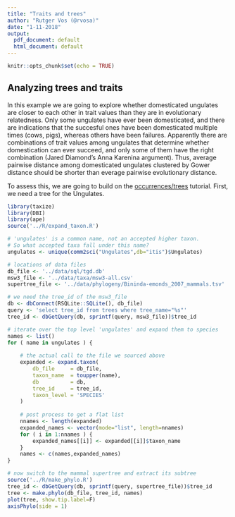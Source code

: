 ```yaml
---
title: "Traits and trees"
author: "Rutger Vos (@rvosa)"
date: "1-11-2018"
output:
  pdf_document: default
  html_document: default
---
```


```r
knitr::opts_chunk$set(echo = TRUE)
```

## Analyzing trees and traits

In this example we are going to explore whether domesticated ungulates are closer to each 
other in trait values than they are in evolutionary relatedness. Only some ungulates have 
ever been domesticated, and there are indications that the succesful ones have been 
domesticated multiple times (cows, pigs), whereas others have been failures. Apparently 
there are combinations of trait values among ungulates that determine whether domestication 
can ever succeed, and only some of them have the right combination (Jared Diamond's Anna 
Karenina argument). Thus, average pairwise distance among domesticated ungulates clustered 
by Gower distance should be shorter than everage pairwise evolutionary distance.

To assess this, we are going to build on the [occurrences/trees](occurrences-trees.Rmd) 
tutorial. First, we need a tree for the Ungulates.

```r
library(taxize)
library(DBI)
library(ape)
source('../R/expand_taxon.R')

# 'ungulates' is a common name, not an accepted higher taxon.
# So what accepted taxa fall under this name?
ungulates <- unique(comm2sci("Ungulates",db="itis")$Ungulates)

# locations of data files
db_file <- '../data/sql/tgd.db'
msw3_file <- '../data/taxa/msw3-all.csv'
supertree_file <- '../data/phylogeny/Bininda-emonds_2007_mammals.tsv'

# we need the tree_id of the msw3_file
db <- dbConnect(RSQLite::SQLite(), db_file)
query <- 'select tree_id from trees where tree_name="%s"'
tree_id <- dbGetQuery(db, sprintf(query, msw3_file))$tree_id

# iterate over the top level 'ungulates' and expand them to species
names <- list()
for ( name in ungulates ) {
	
	# the actual call to the file we sourced above
	expanded <- expand.taxon(
		db_file     = db_file,
		taxon_name  = toupper(name),
		db          = db,
		tree_id     = tree_id,
		taxon_level = 'SPECIES'
	)
	
	# post process to get a flat list
	nnames <- length(expanded)
	expanded_names <- vector(mode="list", length=nnames)
	for ( i in 1:nnames ) {
		expanded_names[[i]] <- expanded[[i]]$taxon_name
	}
	names <- c(names,expanded_names)
}

# now switch to the mammal supertree and extract its subtree
source('../R/make_phylo.R')
tree_id <- dbGetQuery(db, sprintf(query, supertree_file))$tree_id
tree <- make.phylo(db_file, tree_id, names)
plot(tree, show.tip.label=F)
axisPhylo(side = 1)
```

